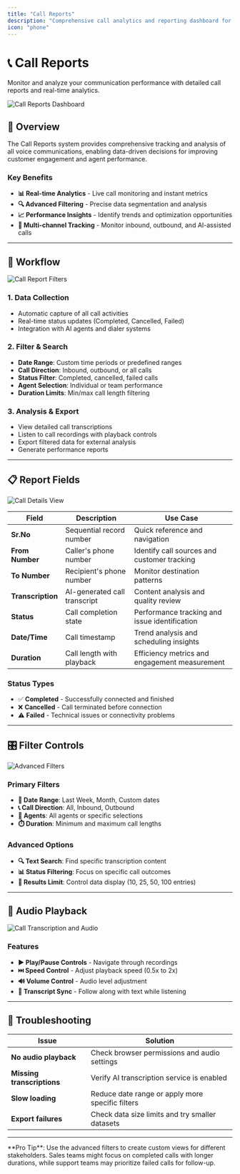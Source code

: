 ```yaml
---
title: "Call Reports"
description: "Comprehensive call analytics and reporting dashboard for tracking communication performance"
icon: "phone"
---
```


# 📞 Call Reports

Monitor and analyze your communication performance with detailed call reports and real-time analytics.

<img src="/images/reports/call/overview.png" alt="Call Reports Dashboard" className="rounded-lg border shadow-sm" />

## 🎯 Overview

The Call Reports system provides comprehensive tracking and analysis of all voice communications, enabling data-driven decisions for improving customer engagement and agent performance.

### Key Benefits
- **📊 Real-time Analytics** - Live call monitoring and instant metrics
- **🔍 Advanced Filtering** - Precise data segmentation and analysis  
- **📈 Performance Insights** - Identify trends and optimization opportunities
- **📱 Multi-channel Tracking** - Monitor inbound, outbound, and AI-assisted calls

---

## 🔄 Workflow

<img src="/images/reports/call/filters.png" alt="Call Report Filters" className="rounded-lg border shadow-sm mb-4" />

### 1. **Data Collection**
- Automatic capture of all call activities
- Real-time status updates (Completed, Cancelled, Failed)
- Integration with AI agents and dialer systems

### 2. **Filter & Search**
- **Date Range**: Custom time periods or predefined ranges
- **Call Direction**: Inbound, outbound, or all calls
- **Status Filter**: Completed, cancelled, failed calls
- **Agent Selection**: Individual or team performance
- **Duration Limits**: Min/max call length filtering

### 3. **Analysis & Export**
- View detailed call transcriptions
- Listen to call recordings with playback controls
- Export filtered data for external analysis
- Generate performance reports

---

## 📋 Report Fields

<img src="/images/reports/call/history-id.png" alt="Call Details View" className="rounded-lg border shadow-sm mb-4" />

| Field | Description | Use Case |
|-------|-------------|----------|
| **Sr.No** | Sequential record number | Quick reference and navigation |
| **From Number** | Caller's phone number | Identify call sources and customer tracking |
| **To Number** | Recipient's phone number | Monitor destination patterns |
| **Transcription** | AI-generated call transcript | Content analysis and quality review |
| **Status** | Call completion state | Performance tracking and issue identification |
| **Date/Time** | Call timestamp | Trend analysis and scheduling insights |
| **Duration** | Call length with playback | Efficiency metrics and engagement measurement |

### Status Types
- ✅ **Completed** - Successfully connected and finished
- ❌ **Cancelled** - Call terminated before connection
- ⚠️ **Failed** - Technical issues or connectivity problems

---

## 🎛️ Filter Controls

<img src="/images/ai/call-history-advancefilter.png" alt="Advanced Filters" className="rounded-lg border shadow-sm mb-4" />

### Primary Filters
- **📅 Date Range**: Last Week, Month, Custom dates
- **📞 Call Direction**: All, Inbound, Outbound
- **👥 Agents**: All agents or specific selections
- **⏱️ Duration**: Minimum and maximum call lengths

### Advanced Options
- **🔍 Text Search**: Find specific transcription content
- **📊 Status Filtering**: Focus on specific call outcomes
- **🔢 Results Limit**: Control data display (10, 25, 50, 100 entries)

---

## 🎵 Audio Playback

<img src="/images/reports/call/audio.png" alt="Call Transcription and Audio" className="rounded-lg border shadow-sm mb-4" />

### Features
- **▶️ Play/Pause Controls** - Navigate through recordings
- **⏭️ Speed Control** - Adjust playback speed (0.5x to 2x)
- **🔊 Volume Control** - Audio level adjustment
- **📝 Transcript Sync** - Follow along with text while listening

---

 

## 🔧 Troubleshooting

| Issue | Solution |
|-------|----------|
| **No audio playback** | Check browser permissions and audio settings |
| **Missing transcriptions** | Verify AI transcription service is enabled |
| **Slow loading** | Reduce date range or apply more specific filters |
| **Export failures** | Check data size limits and try smaller datasets |

---

<Note>
**Pro Tip**: Use the advanced filters to create custom views for different stakeholders. Sales teams might focus on completed calls with longer durations, while support teams may prioritize failed calls for follow-up.
</Note>
